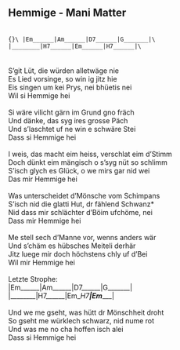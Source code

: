 ## Hemmige - Mani Matter
\
```{}\
|Em______|Am______|D7______|G_______|\
|________|H7______|Em______|H7______|\
```\
\
\
S'git Lüt, die würden alletwäge nie\
Es Lied vorsinge, so win ig jitz hie\
Eis singen um kei Prys, nei bhüetis nei\
Wil si Hemmige hei\
\
Si wäre vilicht gärn im Grund gno fräch\
Und dänke, das syg ires grosse Päch\
Und s'laschtet uf ne win e schwäre Stei\
Dass si Hemmige hei\
\
I weis, das macht eim heiss, verschlat eim d'Stimm\
Doch dünkt eim mängisch o s'syg nüt so schlimm\
S'isch glych es Glück, o we mirs gar nid wei\
Das mir Hemmige hei\
\
Was unterscheidet d'Mönsche vom Schimpans\
S'isch nid die glatti Hut, dr fählend Schwanz*\
Nid dass mir schlächter d'Böim ufchöme, nei\
Dass mir Hemmige hei\
\
Me stell sech d'Manne vor, wenns anders wär\
Und s'chäm es hübsches Meiteli derhär\
Jitz luege mir doch höchstens chly uf d'Bei\
Wil mir Hemmige hei\
\
Letzte Strophe:\
|Em______|Am______|D7______|G_______|\
|________|H7______|Em__H7__|Em______| \
\
Und we me gseht, was hütt dr Mönschheit droht\
So gseht me würklech schwarz, nid nume rot\
Und was me no cha hoffen isch alei\
Dass si Hemmige hei\
\
